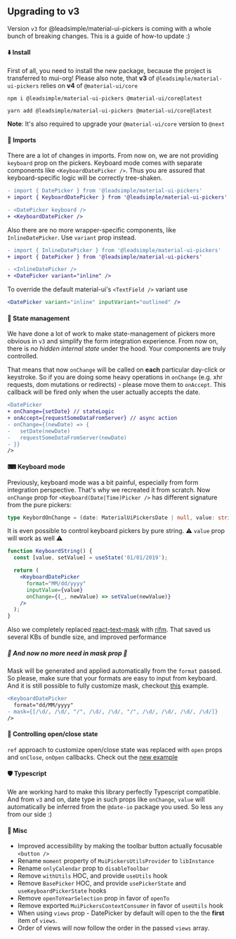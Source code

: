 
<PageMeta title="Updating to v3" />

## Upgrading to v3

Version `v3` for @leadsimple/material-ui-pickers is coming with a whole bunch of breaking changes. This is a guide of how-to update :)

<Ad />

#### ⬇️ Install

First of all, you need to install the new package, because the project is transferred to mui-org!
Please also note, that **v3** of `@leadsimple/material-ui-pickers` relies on **v4** of `@material-ui/core`

```
npm i @leadsimple/material-ui-pickers @material-ui/core@latest

yarn add @leadsimple/material-ui-pickers @material-ui/core@latest
```

**Note**: It's also required to upgrade your `@material-ui/core` version to `@next`

#### 🌚 Imports

There are a lot of changes in imports. From now on, we are not providing `keyboard` prop on the pickers.
Keyboard mode comes with separate components like `<KeyboardDatePicker />`.
Thus you are assured that keyboard-specific logic will be correctly tree-shaken.

```diff
- import { DatePicker } from '@leadsimple/material-ui-pickers'
+ import { KeyboardDatePicker } from '@leadsimple/material-ui-pickers'

- <DatePicker keyboard />
+ <KeyboardDatePicker />
```

Also there are no more wrapper-specific components, like `InlineDatePicker`. Use `variant` prop instead.

```diff
- import { InlineDatePicker } from '@leadsimple/material-ui-pickers'
+ import { DatePicker } from '@leadsimple/material-ui-pickers'

- <InlineDatePicker />
+ <DatePicker variant="inline" />
```

To override the default material-ui's `<TextField />` variant use

```jsx
<DatePicker variant="inline" inputVariant="outlined" />
```

#### 💪 State management

We have done a lot of work to make state-management of pickers more obvious in `v3` and simplify the form integration experience.
From now on, there is _no hidden internal state_ under the hood. Your components are truly controlled.

That means that now `onChange` will be called on **each** particular day-click or keystroke.
So if you are doing some heavy operations in `onChange` (e.g. xhr requests, dom mutations or redirects) -
please move them to `onAccept`. This callback will be fired only when the user actually accepts the date.

```diff
<DatePicker
+ onChange={setDate} // stateLogic
+ onAccept={requestSomeDataFromServer} // async action
- onChange={(newDate) => {
-   setDate(newDate)
-   requestSomeDataFromServer(newDate)
- }}
/>
```

#### ⌨ Keyboard mode

Previously, keyboard mode was a bit painful, especially from form integration perspective.
That's why we recreated it from scratch.
Now `onChange` prop for `<Keyboard(Date|Time)Picker />` has different signature from the pure pickers:

```ts
type KeybordOnChange = (date: MaterialUiPickersDate | null, value: string | undefined) => void;
```

It is even possible to control keyboard pickers by pure string. ⚠️ `value` prop will work as well ⚠️

```jsx
function KeyboardString() {
  const [value, setValue] = useState('01/01/2019');

  return (
    <KeyboardDatePicker
      format="MM/dd/yyyy"
      inputValue={value}
      onChange={(_, newValue) => setValue(newValue)}
    />
  );
}
```

Also we completely replaced [react-text-mask](https://www.npmjs.com/package/react-text-mask) with [rifm](https://github.com/istarkov/rifm).
That saved us several KBs of bundle size, and improved performance

##### 🎉 And now no more need in mask prop 🎉

Mask will be generated and applied automatically from the `format` passed.
So please, make sure that your formats are easy to input from keyboard.
And it is still possible to fully customize mask, checkout [this](/api/timepicker#keyboard-input) example.

```diff
<KeyboardDatePicker
  format="dd/MM/yyyy"
- mask={[/\d/, /\d/, "/", /\d/, /\d/, "/", /\d/, /\d/, /\d/, /\d/]}
/>
```

#### 🚪 Controlling open/close state

`ref` approach to customize open/close state was replaced with `open` props and `onClose`, `onOpen` callbacks.
Check out the [new example](/guides/controlling-programmatically)

#### 🛡 Typescript

We are working hard to make this library perfectly Typescript compatible.
And from `v3` and on, date type in such props like `onChange`, `value` will automatically be inferred from the `@date-io` package you used.
So less `any` from our side :)

#### 🙈 Misc

- Improved accessibility by making the toolbar button actually focusable `<button />`
- Rename `moment` property of `MuiPickersUtilsProvider` to `libInstance`
- Rename `onlyCalendar` prop to `disableToolbar`
- Remove `withUtils` HOC, and provide `useUtils` hook
- Remove `BasePicker` HOC, and provide `usePickerState` and `useKeyboardPickerState` hooks
- Remove `openToYearSelection` prop in favor of `openTo`
- Remove exported `MuiPickersContextConsumer` in favor of `useUtils` hook
- When using `views` prop - DatePicker by default will open to the the **first** item of `views`.
- Order of views will now follow the order in the passed `views` array.
